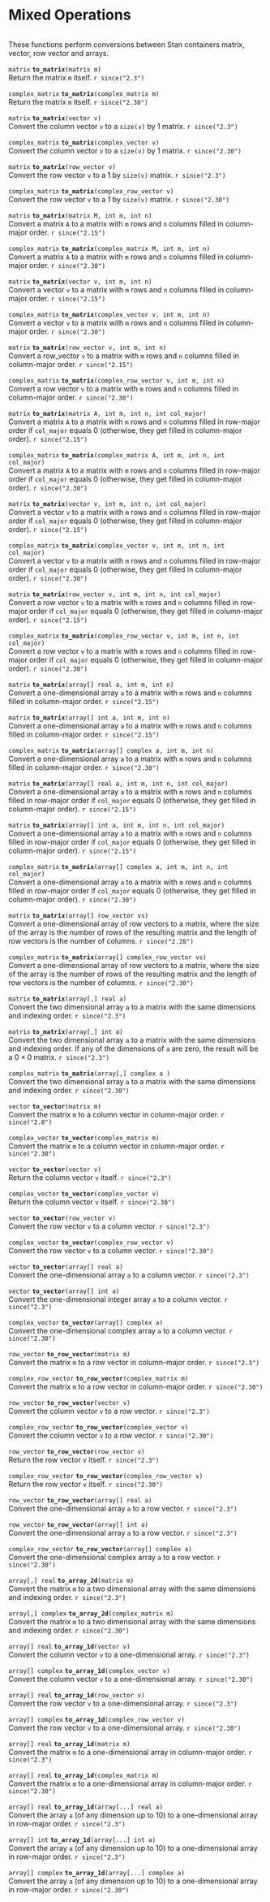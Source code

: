 # Mixed Operations {#mixed-operations}
```r
```


These functions perform conversions between Stan containers matrix,
vector, row vector and arrays.

<!-- matrix; to_matrix; (matrix m); -->
\index{{\tt \bfseries to\_matrix }!{\tt (matrix m): matrix}|hyperpage}

`matrix` **`to_matrix`**`(matrix m)`<br>\newline
Return the matrix `m` itself.
`r since("2.3")`

<!-- complex_matrix; to_matrix; (complex_matrix m); -->
\index{{\tt \bfseries to\_matrix }!{\tt (complex\_matrix m): complex\_matrix}|hyperpage}

`complex_matrix` **`to_matrix`**`(complex_matrix m)`<br>\newline
Return the matrix `m` itself.
`r since("2.30")`

<!-- matrix; to_matrix; (vector v); -->
\index{{\tt \bfseries to\_matrix }!{\tt (vector v): matrix}|hyperpage}

`matrix` **`to_matrix`**`(vector v)`<br>\newline
Convert the column vector `v` to a `size(v)` by 1 matrix.
`r since("2.3")`

<!-- complex_matrix; to_matrix; (complex_vector v); -->
\index{{\tt \bfseries to\_matrix }!{\tt (complex\_vector v): complex\_matrix}|hyperpage}

`complex_matrix` **`to_matrix`**`(complex_vector v)`<br>\newline
Convert the column vector `v` to a `size(v)` by 1 matrix.
`r since("2.30")`

<!-- matrix; to_matrix; (row_vector v); -->
\index{{\tt \bfseries to\_matrix }!{\tt (row\_vector v): matrix}|hyperpage}

`matrix` **`to_matrix`**`(row_vector v)`<br>\newline
Convert the row vector `v` to a 1 by `size(v)` matrix.
`r since("2.3")`

<!-- complex_matrix; to_matrix; (complex_row_vector v); -->
\index{{\tt \bfseries to\_matrix }!{\tt (complex\_row\_vector v): complex\_matrix}|hyperpage}

`complex_matrix` **`to_matrix`**`(complex_row_vector v)`<br>\newline
Convert the row vector `v` to a 1 by `size(v)` matrix.
`r since("2.30")`

<!-- matrix; to_matrix; (matrix M, int m, int n); -->
\index{{\tt \bfseries to\_matrix }!{\tt (matrix M, int m, int n): matrix}|hyperpage}

`matrix` **`to_matrix`**`(matrix M, int m, int n)`<br>\newline
Convert a matrix `A` to a matrix with `m` rows and `n` columns filled in
column-major order.
`r since("2.15")`

<!-- complex_matrix; to_matrix; (complex_matrix M, int m, int n); -->
\index{{\tt \bfseries to\_matrix }!{\tt (complex\_matrix M, int m, int n): complex\_matrix}|hyperpage}

`complex_matrix` **`to_matrix`**`(complex_matrix M, int m, int n)`<br>\newline
Convert a matrix `A` to a matrix with `m` rows and `n` columns filled in
column-major order.
`r since("2.30")`

<!-- matrix; to_matrix; (vector v, int m, int n); -->
\index{{\tt \bfseries to\_matrix }!{\tt (vector v, int m, int n): matrix}|hyperpage}

`matrix` **`to_matrix`**`(vector v, int m, int n)`<br>\newline
Convert a vector `v` to a matrix with `m` rows and `n` columns filled in
column-major order.
`r since("2.15")`

<!-- complex_matrix; to_matrix; (complex_vector v, int m, int n); -->
\index{{\tt \bfseries to\_matrix }!{\tt (complex\_vector v, int m, int n): complex\_matrix}|hyperpage}

`complex_matrix` **`to_matrix`**`(complex_vector v, int m, int n)`<br>\newline
Convert a vector `v` to a matrix with `m` rows and `n` columns filled in
column-major order.
`r since("2.30")`

<!-- matrix; to_matrix; (row_vector v, int m, int n); -->
\index{{\tt \bfseries to\_matrix }!{\tt (row\_vector v, int m, int n): matrix}|hyperpage}

`matrix` **`to_matrix`**`(row_vector v, int m, int n)`<br>\newline
Convert a row_vector `v` to a matrix with `m` rows and `n` columns filled in
column-major order.
`r since("2.15")`

<!-- complex_matrix; to_matrix; (complex_row_vector v, int m, int n); -->
\index{{\tt \bfseries to\_matrix }!{\tt (complex\_row\_vector v, int m, int n): complex\_matrix}|hyperpage}

`complex_matrix` **`to_matrix`**`(complex_row_vector v, int m, int n)`<br>\newline
Convert a row vector `v` to a matrix with `m` rows and `n` columns filled in
column-major order.
`r since("2.30")`

<!-- matrix; to_matrix; (matrix A, int m, int n, int col_major); -->
\index{{\tt \bfseries to\_matrix }!{\tt (matrix A, int m, int n, int col\_major): matrix}|hyperpage}

`matrix` **`to_matrix`**`(matrix A, int m, int n, int col_major)`<br>\newline
Convert a matrix `A` to a matrix with `m` rows and `n` columns filled in
row-major order if `col_major` equals 0 (otherwise, they get filled in
column-major order).
`r since("2.15")`

<!-- complex_matrix; to_matrix; (complex_matrix A, int m, int n, int col_major); -->
\index{{\tt \bfseries to\_matrix }!{\tt (complex\_matrix A, int m, int n, int col\_major): complex\_matrix}|hyperpage}

`complex_matrix` **`to_matrix`**`(complex_matrix A, int m, int n, int col_major)`<br>\newline
Convert a matrix `A` to a matrix with `m` rows and `n` columns filled in
row-major order if `col_major` equals 0 (otherwise, they get filled in
column-major order).
`r since("2.30")`

<!-- matrix; to_matrix; (vector v, int m, int n, int col_major); -->
\index{{\tt \bfseries to\_matrix }!{\tt (vector v, int m, int n, int col\_major): matrix}|hyperpage}

`matrix` **`to_matrix`**`(vector v, int m, int n, int col_major)`<br>\newline
Convert a vector `v` to a matrix with `m` rows and `n` columns filled in
row-major order if `col_major` equals 0 (otherwise, they get filled in
column-major order).
`r since("2.15")`

<!-- complex_matrix; to_matrix; (complex_vector v, int m, int n, int col_major); -->
\index{{\tt \bfseries to\_matrix }!{\tt (complex\_vector v, int m, int n, int col\_major): complex\_matrix}|hyperpage}

`complex_matrix` **`to_matrix`**`(complex_vector v, int m, int n, int col_major)`<br>\newline
Convert a vector `v` to a matrix with `m` rows and `n` columns filled in
row-major order if `col_major` equals 0 (otherwise, they get filled in
column-major order).
`r since("2.30")`

<!-- matrix; to_matrix; (row_vector v, int m, int n, int col_major); -->
\index{{\tt \bfseries to\_matrix }!{\tt (row\_vector v, int m, int n, int col\_major): matrix}|hyperpage}

`matrix` **`to_matrix`**`(row_vector v, int m, int n, int col_major)`<br>\newline
Convert a row vector `v` to a matrix with `m` rows and `n` columns filled in
row-major order if `col_major` equals 0 (otherwise, they get filled in
column-major order).
`r since("2.15")`

<!-- complex_matrix; to_matrix; (complex_row_vector v, int m, int n, int col_major); -->
\index{{\tt \bfseries to\_matrix }!{\tt (complex\_row\_vector v, int m, int n, int col\_major): complex\_matrix}|hyperpage}

`complex_matrix` **`to_matrix`**`(complex_row_vector v, int m, int n, int col_major)`<br>\newline
Convert a row vector `v` to a matrix with `m` rows and `n` columns filled in
row-major order if `col_major` equals 0 (otherwise, they get filled in
column-major order).
`r since("2.30")`

<!-- matrix; to_matrix; (array[] real a, int m, int n); -->
\index{{\tt \bfseries to\_matrix }!{\tt (array[] real a, int m, int n): matrix}|hyperpage}

`matrix` **`to_matrix`**`(array[] real a, int m, int n)`<br>\newline
Convert a one-dimensional array `a` to a matrix with `m` rows and `n`
columns filled in column-major order.
`r since("2.15")`

<!-- matrix; to_matrix; (array[] int a, int m, int n); -->
\index{{\tt \bfseries to\_matrix }!{\tt (array[] int a, int m, int n): matrix}|hyperpage}

`matrix` **`to_matrix`**`(array[] int a, int m, int n)`<br>\newline
Convert a one-dimensional array `a` to a matrix with `m` rows and `n`
columns filled in column-major order.
`r since("2.15")`

<!-- complex_matrix; to_matrix; (array[] complex a, int m, int n); -->
\index{{\tt \bfseries to\_matrix }!{\tt (array[] complex a, int m, int n): complex\_matrix}|hyperpage}

`complex_matrix` **`to_matrix`**`(array[] complex a, int m, int n)`<br>\newline
Convert a one-dimensional array `a` to a matrix with `m` rows and `n`
columns filled in column-major order.
`r since("2.30")`

<!-- matrix; to_matrix; (array[] real a, int m, int n, int col_major); -->
\index{{\tt \bfseries to\_matrix }!{\tt (array[] real a, int m, int n, int col\_major): matrix}|hyperpage}

`matrix` **`to_matrix`**`(array[] real a, int m, int n, int col_major)`<br>\newline
Convert a one-dimensional array `a` to a matrix with `m` rows and `n`
columns filled in row-major order if `col_major` equals 0 (otherwise,
they get filled in column-major order).
`r since("2.15")`

<!-- matrix; to_matrix; (array[] int a, int m, int n, int col_major); -->
\index{{\tt \bfseries to\_matrix }!{\tt (array[] int a, int m, int n, int col\_major): matrix}|hyperpage}

`matrix` **`to_matrix`**`(array[] int a, int m, int n, int col_major)`<br>\newline
Convert a one-dimensional array `a` to a matrix with `m` rows and `n`
columns filled in row-major order if `col_major` equals 0 (otherwise,
they get filled in column-major order).
`r since("2.15")`


<!-- complex_matrix; to_matrix; (array[] complex a, int m, int n, int col_major); -->
\index{{\tt \bfseries to\_matrix }!{\tt (array[] complex a, int m, int n, int col\_major): complex\_matrix}|hyperpage}

`complex_matrix` **`to_matrix`**`(array[] complex a, int m, int n, int col_major)`<br>\newline
Convert a one-dimensional array `a` to a matrix with `m` rows and `n`
columns filled in row-major order if `col_major` equals 0 (otherwise,
they get filled in column-major order).
`r since("2.30")`

<!-- matrix; to_matrix; (array[] row_vector vs); -->
\index{{\tt \bfseries to\_matrix }!{\tt (array[] row\_vector vs): matrix}|hyperpage}

`matrix` **`to_matrix`**`(array[] row_vector vs)`<br>\newline
Convert a one-dimensional array of row vectors to a matrix, where the size of
the array is the number of rows of the resulting matrix and the length of row
vectors is the number of columns.
`r since("2.28")`

<!-- complex_matrix; to_matrix; (array[] complex_row_vector vs); -->
\index{{\tt \bfseries to\_matrix }!{\tt (array[] complex\_row\_vector vs): complex\_matrix}|hyperpage}

`complex_matrix` **`to_matrix`**`(array[] complex_row_vector vs)`<br>\newline
Convert a one-dimensional array of row vectors to a matrix, where the size of
the array is the number of rows of the resulting matrix and the length of row
vectors is the number of columns.
`r since("2.30")`

<!-- matrix; to_matrix; (array[,] real a); -->
\index{{\tt \bfseries to\_matrix }!{\tt (array[,] real a): matrix}|hyperpage}

`matrix` **`to_matrix`**`(array[,] real a)`<br>\newline
Convert the two dimensional array `a` to a matrix with the same
dimensions and indexing order.
`r since("2.3")`

<!-- matrix; to_matrix; (array[,] int a); -->
\index{{\tt \bfseries to\_matrix }!{\tt (array[,] int a): matrix}|hyperpage}

`matrix` **`to_matrix`**`(array[,] int a)`<br>\newline
Convert the two dimensional array `a` to a matrix with the same
dimensions and indexing order. If any of the dimensions of `a` are zero,
the result will be a $0 \times 0$ matrix.
`r since("2.3")`

<!-- complex_matrix; to_matrix; (array[,] complex a ); -->
\index{{\tt \bfseries to\_matrix }!{\tt (array[,] complex a ): complex\_matrix}|hyperpage}

`complex_matrix` **`to_matrix`**`(array[,] complex a )`<br>\newline
Convert the two dimensional array `a` to a matrix with the same
dimensions and indexing order.
`r since("2.30")`

<!-- vector; to_vector; (matrix m); -->
\index{{\tt \bfseries to\_vector }!{\tt (matrix m): vector}|hyperpage}

`vector` **`to_vector`**`(matrix m)`<br>\newline
Convert the matrix `m` to a column vector in column-major order.
`r since("2.0")`

<!-- complex_vector; to_vector; (complex_matrix m); -->
\index{{\tt \bfseries to\_vector }!{\tt (complex\_matrix m): complex\_vector}|hyperpage}

`complex_vector` **`to_vector`**`(complex_matrix m)`<br>\newline
Convert the matrix `m` to a column vector in column-major order.
`r since("2.30")`


<!-- vector; to_vector; (vector v); -->
\index{{\tt \bfseries to\_vector }!{\tt (vector v): vector}|hyperpage}

`vector` **`to_vector`**`(vector v)`<br>\newline
Return the column vector `v` itself.
`r since("2.3")`


<!-- complex_vector; to_vector; (complex_vector v); -->
\index{{\tt \bfseries to\_vector }!{\tt (complex\_vector v): complex\_vector}|hyperpage}

`complex_vector` **`to_vector`**`(complex_vector v)`<br>\newline
Return the column vector `v` itself.
`r since("2.30")`


<!-- vector; to_vector; (row_vector v); -->
\index{{\tt \bfseries to\_vector }!{\tt (row\_vector v): vector}|hyperpage}

`vector` **`to_vector`**`(row_vector v)`<br>\newline
Convert the row vector `v` to a column vector.
`r since("2.3")`

<!-- complex_vector; to_vector; (complex_row_vector v); -->
\index{{\tt \bfseries to\_vector }!{\tt (complex\_row\_vector v): complex\_vector}|hyperpage}

`complex_vector` **`to_vector`**`(complex_row_vector v)`<br>\newline
Convert the row vector `v` to a column vector.
`r since("2.30")`

<!-- vector; to_vector; (array[] real a); -->
\index{{\tt \bfseries to\_vector }!{\tt (array[] real a): vector}|hyperpage}

`vector` **`to_vector`**`(array[] real a)`<br>\newline
Convert the one-dimensional array `a` to a column vector.
`r since("2.3")`

<!-- vector; to_vector; (array[] int a); -->
\index{{\tt \bfseries to\_vector }!{\tt (array[] int a): vector}|hyperpage}

`vector` **`to_vector`**`(array[] int a)`<br>\newline
Convert the one-dimensional integer array `a` to a column vector.
`r since("2.3")`

<!-- complex_vector; to_vector; (array[] complex a); -->
\index{{\tt \bfseries to\_vector }!{\tt (array[] complex a): complex\_vector}|hyperpage}

`complex_vector` **`to_vector`**`(array[] complex a)`<br>\newline
Convert the one-dimensional complex array `a` to a column vector.
`r since("2.30")`

<!-- row_vector; to_row_vector; (matrix m); -->
\index{{\tt \bfseries to\_row\_vector }!{\tt (matrix m): row\_vector}|hyperpage}

`row_vector` **`to_row_vector`**`(matrix m)`<br>\newline
Convert the matrix `m` to a row vector in column-major order.
`r since("2.3")`

<!-- complex_row_vector; to_row_vector; (complex_matrix m); -->
\index{{\tt \bfseries to\_row\_vector }!{\tt (complex\_matrix m): complex\_row\_vector}|hyperpage}

`complex_row_vector` **`to_row_vector`**`(complex_matrix m)`<br>\newline
Convert the matrix `m` to a row vector in column-major order.
`r since("2.30")`

<!-- row_vector; to_row_vector; (vector v); -->
\index{{\tt \bfseries to\_row\_vector }!{\tt (vector v): row\_vector}|hyperpage}

`row_vector` **`to_row_vector`**`(vector v)`<br>\newline
Convert the column vector `v` to a row vector.
`r since("2.3")`

<!-- complex_row_vector; to_row_vector; (complex_vector v); -->
\index{{\tt \bfseries to\_row\_vector }!{\tt (complex\_vector v): complex\_row\_vector}|hyperpage}

`complex_row_vector` **`to_row_vector`**`(complex_vector v)`<br>\newline
Convert the column vector `v` to a row vector.
`r since("2.30")`


<!-- row_vector; to_row_vector; (row_vector v); -->
\index{{\tt \bfseries to\_row\_vector }!{\tt (row\_vector v): row\_vector}|hyperpage}

`row_vector` **`to_row_vector`**`(row_vector v)`<br>\newline
Return the row vector `v` itself.
`r since("2.3")`

<!-- complex_row_vector; to_row_vector; (complex_row_vector v); -->
\index{{\tt \bfseries to\_row\_vector }!{\tt (complex\_row\_vector v): complex\_row\_vector}|hyperpage}

`complex_row_vector` **`to_row_vector`**`(complex_row_vector v)`<br>\newline
Return the row vector `v` itself.
`r since("2.30")`

<!-- row_vector; to_row_vector; (array[] real a); -->
\index{{\tt \bfseries to\_row\_vector }!{\tt (array[] real a): row\_vector}|hyperpage}

`row_vector` **`to_row_vector`**`(array[] real a)`<br>\newline
Convert the one-dimensional array `a` to a row vector.
`r since("2.3")`

<!-- row_vector; to_row_vector; (array[] int a); -->
\index{{\tt \bfseries to\_row\_vector }!{\tt (array[] int a): row\_vector}|hyperpage}

`row_vector` **`to_row_vector`**`(array[] int a)`<br>\newline
Convert the one-dimensional array `a` to a row vector.
`r since("2.3")`

<!-- complex_row_vector; to_row_vector; (array[] complex a); -->
\index{{\tt \bfseries to\_row\_vector }!{\tt (array[] complex a): complex\_row\_vector}|hyperpage}

`complex_row_vector` **`to_row_vector`**`(array[] complex a)`<br>\newline
Convert the one-dimensional complex array `a` to a row vector.
`r since("2.30")`


<!-- array[,] real; to_array_2d; (matrix m); -->
\index{{\tt \bfseries to\_array\_2d }!{\tt (matrix m): array[,] real}|hyperpage}

`array[,] real` **`to_array_2d`**`(matrix m)`<br>\newline
Convert the matrix `m` to a two dimensional array with the same
dimensions and indexing order.
`r since("2.3")`

<!-- array[,] real; to_array_2d; (complex_matrix m); -->
\index{{\tt \bfseries to\_array\_2d }!{\tt (complex\_matrix m): array[,] complex}|hyperpage}

`array[,] complex` **`to_array_2d`**`(complex_matrix m)`<br>\newline
Convert the matrix `m` to a two dimensional array with the same
dimensions and indexing order.
`r since("2.30")`

<!-- array[] real; to_array_1d; (vector v); -->
\index{{\tt \bfseries to\_array\_1d }!{\tt (vector v): array[] real}|hyperpage}

`array[] real` **`to_array_1d`**`(vector v)`<br>\newline
Convert the column vector `v` to a one-dimensional array.
`r since("2.3")`

<!-- array[] real; to_array_1d; (complex_vector v); -->
\index{{\tt \bfseries to\_array\_1d }!{\tt (complex\_vector v): array[] complex}|hyperpage}

`array[] complex` **`to_array_1d`**`(complex_vector v)`<br>\newline
Convert the column vector `v` to a one-dimensional array.
`r since("2.30")`


<!-- array[] real; to_array_1d; (row_vector v); -->
\index{{\tt \bfseries to\_array\_1d }!{\tt (row\_vector v): array[] real}|hyperpage}

`array[] real` **`to_array_1d`**`(row_vector v)`<br>\newline
Convert the row vector `v` to a one-dimensional array.
`r since("2.3")`

<!-- array[] complex; to_array_1d; (complex_row_vector v); -->
\index{{\tt \bfseries to\_array\_1d }!{\tt (complex\_row\_vector v): array[] complex}|hyperpage}

`array[] complex` **`to_array_1d`**`(complex_row_vector v)`<br>\newline
Convert the row vector `v` to a one-dimensional array.
`r since("2.30")`

<!-- array[] real; to_array_1d; (matrix m); -->
\index{{\tt \bfseries to\_array\_1d }!{\tt (matrix m): array[] real}|hyperpage}

`array[] real` **`to_array_1d`**`(matrix m)`<br>\newline
Convert the matrix `m` to a one-dimensional array in column-major order.
`r since("2.3")`

<!-- array[] complex; to_array_1d; (complex_matrix m); -->
\index{{\tt \bfseries to\_array\_1d }!{\tt (complex\_matrix m): array[] complex}|hyperpage}

`array[] real` **`to_array_1d`**`(complex_matrix m)`<br>\newline
Convert the matrix `m` to a one-dimensional array in column-major order.
`r since("2.30")`

<!-- array[] real; to_array_1d; (array[...] real a); -->
\index{{\tt \bfseries to\_array\_1d }!{\tt (array[...] real a): array[] real}|hyperpage}

`array[] real` **`to_array_1d`**`(array[...] real a)`<br>\newline
Convert the array `a` (of any dimension up to 10) to a one-dimensional
array in row-major order.
`r since("2.3")`

<!-- array[] int; to_array_1d; (array[...] int a); -->
\index{{\tt \bfseries to\_array\_1d }!{\tt (array[...] int a): array[] int}|hyperpage}

`array[] int` **`to_array_1d`**`(array[...] int a)`<br>\newline
Convert the array `a` (of any dimension up to 10) to a one-dimensional
array in row-major order.
`r since("2.3")`

<!-- array[] complex; to_array_1d; (array[...] complex a); -->
\index{{\tt \bfseries to\_array\_1d }!{\tt (array[...] complex a): array[] complex}|hyperpage}

`array[] complex` **`to_array_1d`**`(array[...] complex a)`<br>\newline
Convert the array `a` (of any dimension up to 10) to a one-dimensional
array in row-major order.
`r since("2.30")`
